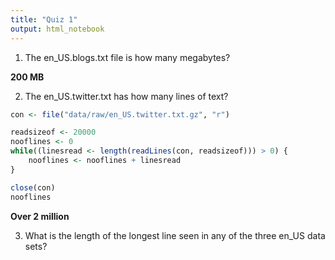 ```yaml
---
title: "Quiz 1"
output: html_notebook
---
```


1. The en_US.blogs.txt  file is how many megabytes?

**200 MB**

2. The en_US.twitter.txt has how many lines of text?

```r
con <- file("data/raw/en_US.twitter.txt.gz", "r")

readsizeof <- 20000
nooflines <- 0
while((linesread <- length(readLines(con, readsizeof))) > 0) {
    nooflines <- nooflines + linesread
} 

close(con)
nooflines
```

**Over 2 million**

3. What is the length of the longest line seen in any of the three en_US data sets?
